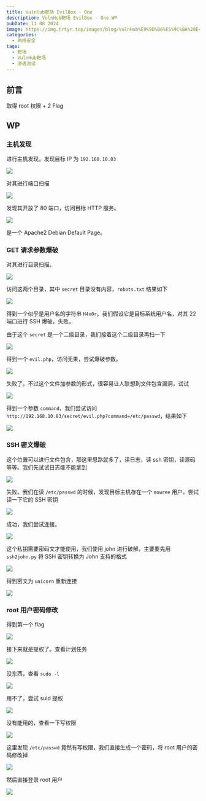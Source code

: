```yaml
---
title: VulnHub靶场 EvilBox - One
description: VulnHub靶场 EvilBox - One WP
pubDate: 11 08 2024
image: https://img.trtyr.top/images/blog/VulnHub%E9%9D%B6%E5%9C%BA%20EvilBox%20-%20One/006%20EvilBox%20-%20One-24.png
categories:
  - 网络安全
tags:
  - 靶场
  - VulnHub靶场
  - 渗透测试
---
```

## 前言

取得 root 权限 + 2 Flag

## WP

### 主机发现

进行主机发现，发现目标 IP 为 `192.168.10.83`

![](https://img.trtyr.top/images/blog/VulnHub%E9%9D%B6%E5%9C%BA%20EvilBox%20-%20One/006%20EvilBox%20-%20One-1.png)

对其进行端口扫描

![](https://img.trtyr.top/images/blog/VulnHub%E9%9D%B6%E5%9C%BA%20EvilBox%20-%20One/006%20EvilBox%20-%20One-2.png)

发现其开放了 80 端口，访问目标 HTTP 服务。

![](https://img.trtyr.top/images/blog/VulnHub%E9%9D%B6%E5%9C%BA%20EvilBox%20-%20One/006%20EvilBox%20-%20One-3.png)

是一个 Apache2 Debian Default Page。

### GET 请求参数爆破

对其进行目录扫描。

![](https://img.trtyr.top/images/blog/VulnHub%E9%9D%B6%E5%9C%BA%20EvilBox%20-%20One/006%20EvilBox%20-%20One-4.png)

访问这两个目录，其中 `secret` 目录没有内容，`robots.txt` 结果如下

![](https://img.trtyr.top/images/blog/VulnHub%E9%9D%B6%E5%9C%BA%20EvilBox%20-%20One/006%20EvilBox%20-%20One-5.png)

得到一个似乎是用户名的字符串 `H4x0r`。我们假设它是目标系统用户名，对其 22 端口进行 SSH 爆破，失败。

由于这个 `secret` 是一个二级目录，我们接着这个二级目录再扫一下

![](https://img.trtyr.top/images/blog/VulnHub%E9%9D%B6%E5%9C%BA%20EvilBox%20-%20One/006%20EvilBox%20-%20One-6.png)

得到一个 `evil.php`，访问无果，尝试爆破参数。

![](https://img.trtyr.top/images/blog/VulnHub%E9%9D%B6%E5%9C%BA%20EvilBox%20-%20One/006%20EvilBox%20-%20One-10.png)

失败了。不过这个文件加参数的形式，很容易让人联想到文件包含漏洞，试试

![](https://img.trtyr.top/images/blog/VulnHub%E9%9D%B6%E5%9C%BA%20EvilBox%20-%20One/006%20EvilBox%20-%20One-9.png)

得到一个参数 `command`，我们尝试访问 `http://192.168.10.83/secret/evil.php?command=/etc/passwd`，结果如下

![](https://img.trtyr.top/images/blog/VulnHub%E9%9D%B6%E5%9C%BA%20EvilBox%20-%20One/006%20EvilBox%20-%20One-11.png)

### SSH 密文爆破

这个位置可以进行文件包含，那这里思路就多了，读日志，读 ssh 密钥，读源码等等。我们先试试日志能不能拿到

![](https://img.trtyr.top/images/blog/VulnHub%E9%9D%B6%E5%9C%BA%20EvilBox%20-%20One/006%20EvilBox%20-%20One-12.png)

失败。我们在读 `/etc/passwd` 的时候，发现目标主机存在一个 `mowree` 用户，尝试读一下它的 SSH 密钥

![](https://img.trtyr.top/images/blog/VulnHub%E9%9D%B6%E5%9C%BA%20EvilBox%20-%20One/006%20EvilBox%20-%20One-13.png)

成功，我们尝试连接。

![](https://img.trtyr.top/images/blog/VulnHub%E9%9D%B6%E5%9C%BA%20EvilBox%20-%20One/006%20EvilBox%20-%20One-14.png)

这个私钥需要密码文才能使用，我们使用 john 进行破解，主要要先用 `ssh2john.py` 将 SSH 密钥转换为 John 支持的格式

![](https://img.trtyr.top/images/blog/VulnHub%E9%9D%B6%E5%9C%BA%20EvilBox%20-%20One/006%20EvilBox%20-%20One-15.png)

得到密文为 `unicorn` 重新连接

![](https://img.trtyr.top/images/blog/VulnHub%E9%9D%B6%E5%9C%BA%20EvilBox%20-%20One/006%20EvilBox%20-%20One-16.png)

### root 用户密码修改

得到第一个 flag

![](https://img.trtyr.top/images/blog/VulnHub%E9%9D%B6%E5%9C%BA%20EvilBox%20-%20One/006%20EvilBox%20-%20One-17.png)

接下来就是提权了。查看计划任务

![](https://img.trtyr.top/images/blog/VulnHub%E9%9D%B6%E5%9C%BA%20EvilBox%20-%20One/006%20EvilBox%20-%20One-18.png)

没东西，查看 `sudo -l`

![](https://img.trtyr.top/images/blog/VulnHub%E9%9D%B6%E5%9C%BA%20EvilBox%20-%20One/006%20EvilBox%20-%20One-19.png)

用不了，尝试 suid 提权

![](https://img.trtyr.top/images/blog/VulnHub%E9%9D%B6%E5%9C%BA%20EvilBox%20-%20One/006%20EvilBox%20-%20One-20.png)

没有能用的，查看一下写权限

![](https://img.trtyr.top/images/blog/VulnHub%E9%9D%B6%E5%9C%BA%20EvilBox%20-%20One/006%20EvilBox%20-%20One-21.png)

这里发现 `/etc/passwd` 竟然有写权限，我们直接生成一个密码，将 root 用户的密码修改掉

![](https://img.trtyr.top/images/blog/VulnHub%E9%9D%B6%E5%9C%BA%20EvilBox%20-%20One/006%20EvilBox%20-%20One-22.png)

然后直接登录 root 用户

![](https://img.trtyr.top/images/blog/VulnHub%E9%9D%B6%E5%9C%BA%20EvilBox%20-%20One/006%20EvilBox%20-%20One-23.png)